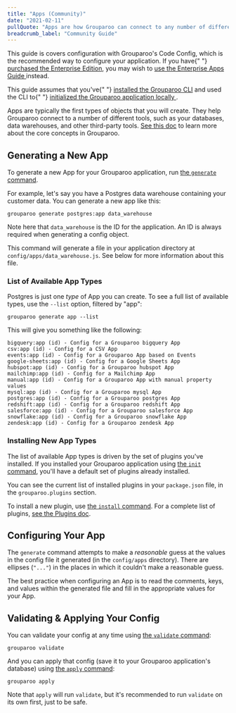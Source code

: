 ```yaml
---
title: "Apps (Community)"
date: "2021-02-11"
pullQuote: "Apps are how Grouparoo can connect to any number of different tools such as your databases, data warehouses, and other 3rd party tools."
breadcrumb_label: "Community Guide"
---
```


<Alert variant="primary">
  <p className="mb-0">
    This guide is covers configuration with Grouparoo's Code Config, which is
    the recommended way to configure your application. If you have{" "}
    <a href="/meet">purchased the Enterprise Edition</a>, you may wish to
    <a href="/docs/config/apps/enterprise">
      use the Enterprise Apps Guide
    </a> instead.
  </p>
</Alert>

<Alert variant="warning">
  <p className="mb-0">
    This guide assumes that you've{" "}
    <a href="/docs/cli">installed the Grouparoo CLI</a> and used the CLI to{" "}
    <a href="/docs/installation">
      initialized the Grouparoo application locally
    </a>
    .
  </p>
</Alert>

Apps are typically the first types of objects that you will create. They help Grouparoo
connect to a number of different tools, such as your databases, data warehouses,
and other third-party tools. [See this doc](/docs/getting-started/product-concepts)
to learn more about the core concepts in Grouparoo.

## Generating a New App

To generate a new App for your Grouparoo application, run [the `generate` command](/docs/cli/config#generate).

For example, let's say you have a Postgres data warehouse containing your customer data. You can generate a new app like this:

    grouparoo generate postgres:app data_warehouse

Note here that `data_warehouse` is the ID for the application. An ID is always required when generating a config object.

This command will generate a file in your application directory at `config/apps/data_warehouse.js`. See below for more information about this file.

### List of Available App Types

Postgres is just one _type_ of App you can create. To see a full list of available types, use the `--list` option, filtered by "app":

    grouparoo generate app --list

This will give you something like the following:

    bigquery:app (id) - Config for a Grouparoo bigquery App
    csv:app (id) - Config for a CSV App
    events:app (id) - Config for a Grouparoo App based on Events
    google-sheets:app (id) - Config for a Google Sheets App
    hubspot:app (id) - Config for a Grouparoo hubspot App
    mailchimp:app (id) - Config for a Mailchimp App
    manual:app (id) - Config for a Grouparoo App with manual property values
    mysql:app (id) - Config for a Grouparoo mysql App
    postgres:app (id) - Config for a Grouparoo postgres App
    redshift:app (id) - Config for a Grouparoo redshift App
    salesforce:app (id) - Config for a Grouparoo salesforce App
    snowflake:app (id) - Config for a Grouparoo snowflake App
    zendesk:app (id) - Config for a Grouparoo zendesk App

### Installing New App Types

The list of available App types is driven by the set of plugins you've installed. If you installed your Grouparoo application using [the `init` command](/docs/cli/setup#init), you'll have a default set of plugins already installed.

You can see the current list of installed plugins in your `package.json` file, in the `grouparoo.plugins` section.

To install a new plugin, use [the `install` command](/docs/cli/setup#install). For a complete list of plugins, [see the Plugins doc](/docs/installation/plugins).

## Configuring Your App

The `generate` command attempts to make a _reasonable_ guess at the values in the config file it generated (in the `config/apps` directory). There are ellipses (`"..."`) in the places in which it couldn't make a reasonable guess.

The best practice when configuring an App is to read the comments, keys, and values within the generated file and fill in the appropriate values for your App.

## Validating & Applying Your Config

You can validate your config at any time using [the `validate` command](/docs/cli/config#validate):

    grouparoo validate

And you can apply that config (save it to your Grouparoo application's database) using [the `apply` command](/docs/cli/config#apply):

    grouparoo apply

Note that `apply` will run `validate`, but it's recommended to run `validate` on its own first, just to be safe.
